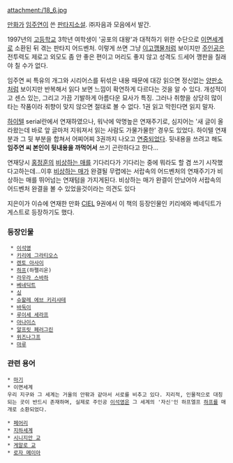 attachment:/18_6.jpg

[[만화가]] [[임주연]]이 쓴 [[판타지소설]]. ㈜자음과 모음에서 발간.

1997년의 [[고등학교]] 3학년 여학생이 '공포의 대왕'과 대적하기 위한 수단으로 [[이면세계]]로 소환된 뒤 겪는 판타지 어드벤처. 이렇게 쓰면 그냥 [[이고깽]]물처럼 보이지만 [[주인공]]은 전투력도 제로고 외모도 좀 안 좋은 편이고 머리도 좋지 않고 성격도 드세어 깽판을 칠래야 칠 수가 없다.

임주연 씨 특유의 개그와 시리어스를 뒤섞은 내용 때문에 대강 읽으면 정신없는 [[양판소]]처럼 보이지만 반복해서 읽다 보면 느낌이 확연하게 다르다는 것을 알 수 있다. 개성적이고 센스 있는, 그리고 가끔 기발하게 아름다운 묘사가 특징. 그러나 취향을 상당히 많이 타는 작품이라 취향이 맞지 않으면 절대로 볼 수 없다. 1권 읽고 막힌다면 읽지 말자. 

[[하이텔]] serial란에서 연재하였으나, 워낙에 악명높은 연재주기로, 심지어는 '새 글이 올라왔는데 바로 앞 글마저 지워져서 읽는 사람도 가물가물한' 경우도 있었다. 하이텔 연재분과 그 뒷 부분을 합쳐서 어찌어찌 3권까지 나오고 [[연중]]되었다. 뒷내용을 쓰려고 해도 '''임주연 씨 본인이 뒷내용을 까먹어서''' 쓰기 곤란하다고 한다...

연재당시 [[홍정훈]]의 [[비상하는 매]]를 기다리다가 기다리는 중에 뭐라도 할 겸 쓰기 시작했다고하는데...이후 [[비상하는 매]]가 완결될 무렵에는 서랍속의 어드벤처의 연재주기가 비상하는 매를 뛰어넘는 연재텀을 가지게된다. 비상하는 매가 완결이 안났어야 서랍속의 어드벤처 완결을 볼 수 있었을것이라는 의견도 있다

지은이가 이슈에 연재한 만화 [[CIEL]] 9권에서 이 책의 등장인물인 키리에와 베네딕트가 게스트로 등장하기도 했다.
=== 등장인물 ===
  * [[이석영]]
  * [[키리에 그라티오스]]
  * [[렌토 아사이]]
  * [[하프]](하펠리온)
  * [[라우라 스바하]]
  * [[베네딕트]]
  * [[싱]]
  * [[슈왈레 에브 키리샤테]]
  * [[바둑이]]
  * [[루이세 세라프]]
  * [[아나이스]]
  * [[알프릿 페러그린]]
  * [[위즈나그프]]
  * [[마루]]

=== 관련 용어 ===
 * [[마기]]
 * 이면세계
 우리 지구와 그 세계는 거울의 안팎과 같아서 서로를 비추고 있다. 지리적, 인물적으로 대칭되는 곳이 반드시 존재하며, 실제로 주인공 [[이석영]]은 그 세계의 '자신'인 하프엘프 [[하프]]를 매개로 소환되었다.

 * [[페어리]]
 * [[지하세계]]
 * [[시니지안 교]]
 * [[게알로 교]]
 * [[로자 메이아]]
